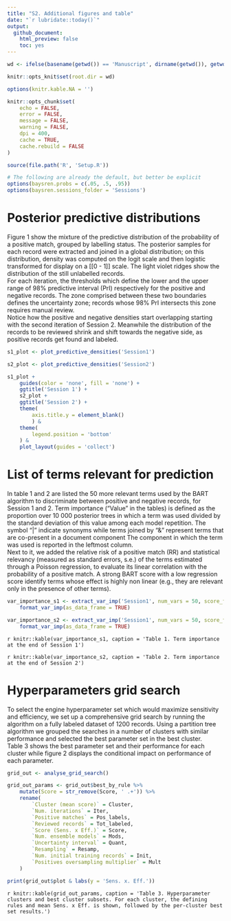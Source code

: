 ```yaml
---
title: "S2. Additional figures and table"
date: "`r lubridate::today()`"
output:
  github_document:
    html_preview: false
    toc: yes
---
```


```r

wd <- ifelse(basename(getwd()) == 'Manuscript', dirname(getwd()), getwd())

knitr::opts_knit$set(root.dir = wd)

options(knitr.kable.NA = '')

knitr::opts_chunk$set(
	echo = FALSE,
	error = FALSE,
	message = FALSE,
	warning = FALSE,
	dpi = 400,
	cache = TRUE,
	cache.rebuild = FALSE
)

```

```r
source(file.path('R', 'Setup.R'))

# The following are already the default, but better be explicit
options(baysren.probs = c(.05, .5, .95))
options(baysren.sessions_folder = 'Sessions')
```


# Posterior predictive distributions

Figure 1 show the mixture of the predictive distribution of the probability of a positive match, grouped by labelling status. The posterior samples for each record were extracted and joined in a global distribution; on this distribution, density was computed on the logit scale and then logistic transformed for display on a \[[0 - 1]\] scale. The light violet ridges show the distribution of the still unlabelled records.\
For each iteration, the thresholds which define the lower and the upper range of 98% predictive interval (PrI) respectively for the positive and negative records. The zone comprised between these two boundaries defines the uncertainty zone; records whose 98% PrI intersects this zone requires manual review.\
Notice how the positive and negative densities start overlapping starting with the second iteration of Session 2. Meanwhile the distribution of the records to be reviewed shrink and shift towards the negative side, as positive records get found and labeled.

```r

s1_plot <- plot_predictive_densities('Session1')

s2_plot <- plot_predictive_densities('Session2')

s1_plot +
    guides(color = 'none', fill = 'none') +
    ggtitle('Session 1') +
    s2_plot +
    ggtitle('Session 2') +
    theme(
        axis.title.y = element_blank()
        ) &
    theme(
        legend.position = 'bottom'
    ) &
    plot_layout(guides = 'collect')
```

# List of terms relevant for prediction

In table 1 and 2 are listed the 50 more relevant terms used by the BART algorithm to discriminate between positive and negative records, for Session 1 and 2. Term importance ("Value" in the tables) is defined as the proportion over 10 000 posterior trees in which a term was used divided by the standard deviation of this value among each model repetition. The symbol "|" indicate synonyms while terms joined by "&" represent terms that are co-present in a document component The component in which the term was used is reported in the leftmost column.\
Next to it, we added the relative risk of a positive match (RR) and statistical relevancy (measured as standard errors, s.e.) of the terms estimated through a Poisson regression, to evaluate its linear correlation with the probability of a positive match. A strong BART score with a low regression score identify terms whose effect is highly non linear (e.g., they are relevant only in the presence of other terms).

```r

var_importance_s1 <- extract_var_imp('Session1', num_vars = 50, score_filter = 0) %>%
	format_var_imp(as_data_frame = TRUE)

var_importance_s2 <- extract_var_imp('Session1', num_vars = 50, score_filter = 0) %>%
	format_var_imp(as_data_frame = TRUE)
```

`r knitr::kable(var_importance_s1, caption = 'Table 1. Term importance at the end of Session 1')`


`r knitr::kable(var_importance_s2, caption = 'Table 2. Term importance at the end of Session 2')`

# Hyperparameters grid search

To select the engine hyperparameter set which would maximize sensitivity and efficiency, we set up a comprehensive grid search by running the algorithm on a fully labeled dataset of 1200 records. Using a partition tree algorithm we grouped the searches in a number of clusters with similar performance and selected the best parameter set in the best cluster.\
Table 3 shows the best parameter set and their performance for each cluster while figure 2 displays the conditional impact on performance of each parameter.

```r

grid_out <- analyse_grid_search() 

grid_out_params <- grid_out$best_by_rule %>% 
	mutate(Score = str_remove(Score, ' .+')) %>% 
	rename(
		`Cluster (mean score)` = Cluster,
		`Num. iterations` = Iter,
		`Positive matches` = Pos_labels,
		`Reviewed records` = Tot_labeled,
		`Score (Sens. x Eff.)` = Score,
		`Num. ensemble models` = Mods,
		`Uncertainty interval` = Quant,
		`Resampling` = Resamp,
		`Num. initial training records` = Init,
		`Positives oversampling multiplier` = Mult
	)

print(grid_out$plot & labs(y = 'Sens. x. Eff.'))

```


`r knitr::kable(grid_out_params, caption = 'Table 3. Hyperparameter clusters and best cluster subsets. For each cluster, the defining rules and mean Sens. x Eff. is shown, followed by the per-cluster best set results.')`
